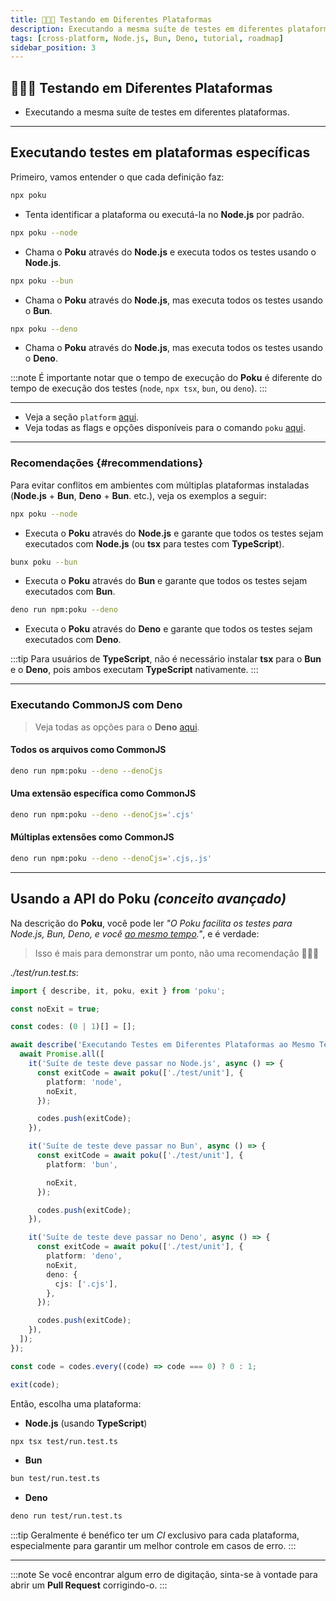 ```yaml
---
title: 👩🏼‍🚀 Testando em Diferentes Plataformas
description: Executando a mesma suíte de testes em diferentes plataformas.
tags: [cross-platform, Node.js, Bun, Deno, tutorial, roadmap]
sidebar_position: 3
---
```



<div className='title-section'>
<aside>

# 👩🏼‍🚀 Testando em Diferentes Plataformas

- Executando a mesma suíte de testes em diferentes plataformas.

</aside>
  <aside>
    <Maintainer className='logo' height='128' />
  </aside>
</div>

<hr />

## Executando testes em plataformas específicas

Primeiro, vamos entender o que cada definição faz:

```sh
npx poku
```

- Tenta identificar a plataforma ou executá-la no **Node.js** por padrão.

```sh
npx poku --node
```

- Chama o **Poku** através do **Node.js** e executa todos os testes usando o **Node.js**.

```sh
npx poku --bun
```

- Chama o **Poku** através do **Node.js**, mas executa todos os testes usando o **Bun**.

```sh
npx poku --deno
```

- Chama o **Poku** através do **Node.js**, mas executa todos os testes usando o **Deno**.

:::note
É importante notar que o tempo de execução do **Poku** é diferente do tempo de execução dos testes (`node`, `npx tsx`, `bun`, ou `deno`).
:::

<hr />

- Veja a seção `platform` [aqui](/docs/documentation/poku/options/platform).
- Veja todas as flags e opções disponíveis para o comando `poku` [aqui](/docs/category/-poku).

<hr />

### Recomendações {#recommendations}

Para evitar conflitos em ambientes com múltiplas plataformas instaladas (**Node.js** + **Bun**, **Deno** + **Bun**. etc.), veja os exemplos a seguir:

```sh
npx poku --node
```

- Executa o **Poku** através do **Node.js** e garante que todos os testes sejam executados com **Node.js** (ou **tsx** para testes com **TypeScript**).

```sh
bunx poku --bun
```

- Executa o **Poku** através do **Bun** e garante que todos os testes sejam executados com **Bun**.

```sh
deno run npm:poku --deno
```

- Executa o **Poku** através do **Deno** e garante que todos os testes sejam executados com **Deno**.

:::tip
Para usuários de **TypeScript**, não é necessário instalar **tsx** para o **Bun** e o **Deno**, pois ambos executam **TypeScript** nativamente.
:::

<hr />

### Executando CommonJS com Deno

> Veja todas as opções para o **Deno** [aqui](/docs/documentation/poku/options/deno).

#### Todos os arquivos como CommonJS

```sh
deno run npm:poku --deno --denoCjs
```

#### Uma extensão específica como CommonJS

```sh
deno run npm:poku --deno --denoCjs='.cjs'
```

#### Múltiplas extensões como CommonJS

```sh
deno run npm:poku --deno --denoCjs='.cjs,.js'
```

<hr />

## Usando a API do Poku _(conceito avançado)_

Na descrição do **Poku**, você pode ler _"O Poku facilita os testes para Node.js, Bun, Deno, e você <u>ao mesmo tempo</u>."_, e é verdade:

> Isso é mais para demonstrar um ponto, não uma recomendação 🙋🏻‍♂️

_./test/run.test.ts_:

```ts
import { describe, it, poku, exit } from 'poku';

const noExit = true;

const codes: (0 | 1)[] = [];

await describe('Executando Testes em Diferentes Plataformas ao Mesmo Tempo', async () => {
  await Promise.all([
    it('Suíte de teste deve passar no Node.js', async () => {
      const exitCode = await poku(['./test/unit'], {
        platform: 'node',
        noExit,
      });

      codes.push(exitCode);
    }),

    it('Suíte de teste deve passar no Bun', async () => {
      const exitCode = await poku(['./test/unit'], {
        platform: 'bun',

        noExit,
      });

      codes.push(exitCode);
    }),

    it('Suíte de teste deve passar no Deno', async () => {
      const exitCode = await poku(['./test/unit'], {
        platform: 'deno',
        noExit,
        deno: {
          cjs: ['.cjs'],
        },
      });

      codes.push(exitCode);
    }),
  ]);
});

const code = codes.every((code) => code === 0) ? 0 : 1;

exit(code);
```

Então, escolha uma plataforma:

- **Node.js** (usando **TypeScript**)

```sh
npx tsx test/run.test.ts
```

- **Bun**

```sh
bun test/run.test.ts
```

- **Deno**

```sh
deno run test/run.test.ts
```

:::tip
Geralmente é benéfico ter um _CI_ exclusivo para cada plataforma, especialmente para garantir um melhor controle em casos de erro.
:::

<hr />

:::note
Se você encontrar algum erro de digitação, sinta-se à vontade para abrir um **Pull Request** corrigindo-o.
:::
